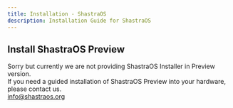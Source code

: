 ```yaml
---
title: Installation - ShastraOS
description: Installation Guide for ShastraOS
---
```


## Install ShastraOS Preview
Sorry but currently we are not providing ShastraOS Installer in Preview version.\
If you need a guided installation of ShastraOS Preview into your hardware, please contact us.\
info@shastraos.org